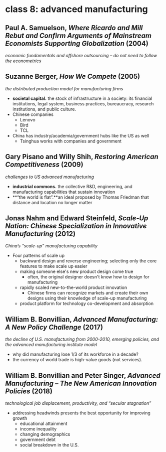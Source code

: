 # class 8: advanced manufacturing


## Paul A. Samuelson, _Where Ricardo and Mill Rebut and Confirm Arguments of Mainstream Economists Supporting Globalization_ (2004)

_economic fundamentals and offshore outsourcing – do not need to follow the econometrics_

## Suzanne Berger, _How We Compete_ (2005)

_the distributed production model for manufacturing firms_

- **societal capital.** the stock of infrastructure in a society: its financial institutions, legal system, business practices, bureaucracy, research institutions, and public culture.
- Chinese companies
    - Lenovo
    - Bird
    - TCL
- China has industry/academia/government hubs like the US as well
    - Tsinghua works with companies and government

## Gary Pisano and Willy Shih, _Restoring American Competitiveness_ (2009)

_challenges to US advanced manufacturing_

- **industrial commons.** the collective R&D, engineering, and manufacturing capabilities that sustain innovation
- **&ldquo;the world is flat&rdquo;.**an ideal proposed by Thomas Friedman that distance and location no longer matter


## Jonas Nahm and Edward Steinfeld, _Scale-Up Nation: Chinese Specialization in Innovative Manufacturing_ (2012)

_China’s “scale-up” manufacturing capability_

- Four patterns of scale up
    - backward design and reverse engineering; selecting only the core features to make scale up easier
    - making someone else's new product design come true
        - often, the original designer doesn't know how to design for manufacturing
    - rapidly scaled new-to-the-world product innovation
        - Chinese firms can recognize markets and create their own designs using their knowledge of scale-up manufacturing
    - product platform for technology co-development and absorption


## William B. Bonvillian, _Advanced Manufacturing: A New Policy Challenge_ (2017)
    
_the decline of U.S. manufacturing from 2000-2010, emerging policies, and the advanced manufacturing institute model_

- why did manufacturing lose 1/3 of its workforce in a decade?
- the currency of world trade is high-value goods (not services).

## William B. Bonvillian and Peter Singer, _Advanced Manufacturing – The New American Innovation Policies_ (2018)

_technological job displacement, productivity, and “secular stagnation”_

- addressing headwinds presents the best opportunity for improving growth
    - educational attainment
    - income inequality
    - changing demographics
    - government debt
    - social breakdown in the U.S.
